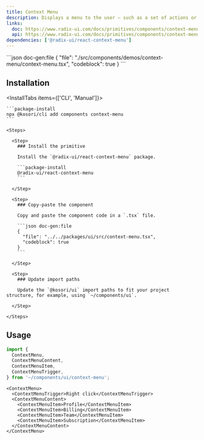 ```yaml
---
title: Context Menu
description: Displays a menu to the user — such as a set of actions or functions — triggered by a button.
links:
  doc: https://www.radix-ui.com/docs/primitives/components/context-menu
  api: https://www.radix-ui.com/docs/primitives/components/context-menu#api-reference
dependencies: ['@radix-ui/react-context-menu']
---
```


<ComponentPreview name='context-menu'>
```json doc-gen:file
{
  "file": "./src/components/demos/context-menu/context-menu.tsx",
  "codeblock": true
}
```
</ComponentPreview>

## Installation

<InstallTabs items={['CLI', 'Manual']}>

  <Tab value='CLI'>
  
    ```package-install
    npx @kosori/cli add components context-menu
    ```

  </Tab>

  <Tab value='Manual'>

    <Steps>

      <Step>
        ### Install the primitive

        Install the `@radix-ui/react-context-menu` package.

        ```package-install
        @radix-ui/react-context-menu
        ```

      </Step>

      <Step>
        ### Copy-paste the component

        Copy and paste the component code in a `.tsx` file.

        ```json doc-gen:file
        {
          "file": "../../packages/ui/src/context-menu.tsx",
          "codeblock": true
        }
        ```

      </Step>

      <Step>
        ### Update import paths

        Update the `@kosori/ui` import paths to fit your project structure, for example, using `~/components/ui`.

      </Step>

    </Steps>

  </Tab>

</InstallTabs>

## Usage

```ts
import {
  ContextMenu,
  ContextMenuContent,
  ContextMenuItem,
  ContextMenuTrigger,
} from '~/components/ui/context-menu';
```

```tsx
<ContextMenu>
  <ContextMenuTrigger>Right click</ContextMenuTrigger>
  <ContextMenuContent>
    <ContextMenuItem>Profile</ContextMenuItem>
    <ContextMenuItem>Billing</ContextMenuItem>
    <ContextMenuItem>Team</ContextMenuItem>
    <ContextMenuItem>Subscription</ContextMenuItem>
  </ContextMenuContent>
</ContextMenu>
```
